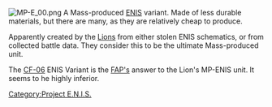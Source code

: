 [[Image:MP-E 00.png|thumb]]
A Mass-produced [[ENIS]] variant. Made of less durable materials, but there are many, as they are relatively cheap to produce.

Apparently created by the [[Lion Empire|Lions]] from either stolen ENIS schematics, or from collected battle data. They consider this to be the ultimate Mass-produced unit.

The [[CF-06]] ENIS Variant is the [[Federation of Allied Planets|FAP's]] answer to the Lion's MP-ENIS unit. It seems to he highly inferior.
{{PENISMecha}}
[[Category:Project E.N.I.S.]]